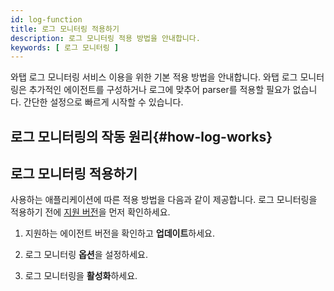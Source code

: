 ```yaml
---
id: log-function
title: 로그 모니터링 적용하기
description: 로그 모니터링 적용 방법을 안내합니다. 
keywords: [ 로그 모니터링 ]
---
```


와탭 로그 모니터링 서비스 이용을 위한 기본 적용 방법을 안내합니다. 와탭 로그 모니터링은 추가적인 에이전트를 구성하거나 로그에 맞추어 parser를 적용할 필요가 없습니다. 간단한 설정으로 빠르게 시작할 수 있습니다. 

## 로그 모니터링의 작동 원리{#how-log-works}


<Logbasics />

## 로그 모니터링 적용하기

사용하는 애플리케이션에 따른 적용 방법을 다음과 같이 제공합니다. 로그 모니터링을 적용하기 전에 [지원 버전](#how-log-works)을 먼저 확인하세요. 

1. 지원하는 에이전트 버전을 확인하고 **업데이트**하세요.

1. 로그 모니터링 **옵션**을 설정하세요.

1. 로그 모니터링을 **활성화**하세요.


<DocCardList/>